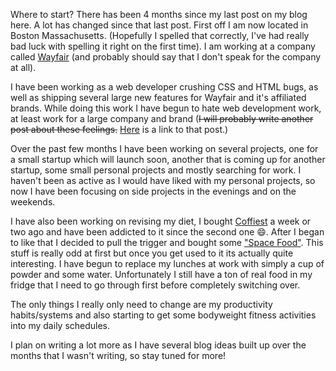 
Where to start? There has been 4 months since my last post on my blog here. A
lot has changed since that last post. First off I am now located in Boston
Massachusetts. (Hopefully I spelled that correctly, I've had really bad luck
with spelling it right on the first time). I am working at a company called
[Wayfair](http://wayfair.com) (and probably should say that I don't speak for
the company at all).

I have been working as a web developer crushing CSS and HTML bugs, as well as
shipping several large new features for Wayfair and it's affiliated brands.
While doing this work I have begun to hate web development work, at least work
for a large company and brand (<s>I will probably write another post about these
feelings.</s> <a href="/post/Web-Development-Sucks">Here</a> is a link to that
post.)

Over the past few months I have been working on several projects, one for a
small startup which will launch soon, another that is coming up for another
startup, some small personal projects and mostly searching for work. I haven't
been as active as I would have liked with my personal projects, so now I have
been focusing on side projects in the evenings and on the weekends.

I have also been working on revising my diet, I bought
[Coffiest](https://www.soylent.com/product/coffiest/) a week or two ago and have
been addicted to it since the second one 😄. After I began to like that I
decided to pull the trigger and bought some
["Space Food"](https://www.spacenutrientsstation.com). This stuff is really odd
at first but once you get used to it its actually quite interesting. I have
begun to replace my lunches at work with simply a cup of powder and some water.
Unfortunately I still have a ton of real food in my fridge that I need to go
through first before completely switching over.

The only things I really only need to change are my productivity habits/systems
and also starting to get some bodyweight fitness activities into my daily
schedules.

I plan on writing a lot more as I have several blog ideas built up over the
months that I wasn't writing, so stay tuned for more!
